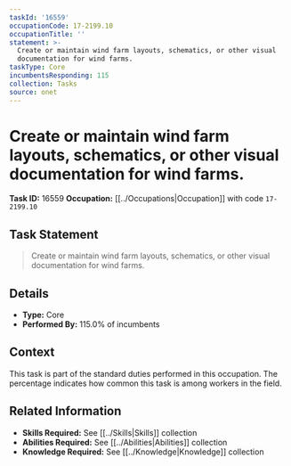 ```yaml
---
taskId: '16559'
occupationCode: 17-2199.10
occupationTitle: ''
statement: >-
  Create or maintain wind farm layouts, schematics, or other visual
  documentation for wind farms.
taskType: Core
incumbentsResponding: 115
collection: Tasks
source: onet
---
```

# Create or maintain wind farm layouts, schematics, or other visual documentation for wind farms.

**Task ID:** 16559
**Occupation:** [[../Occupations|Occupation]] with code `17-2199.10`

## Task Statement

> Create or maintain wind farm layouts, schematics, or other visual documentation for wind farms.

## Details

- **Type:** Core
- **Performed By:** 115.0% of incumbents

## Context

This task is part of the standard duties performed in this occupation. The percentage indicates how common this task is among workers in the field.

## Related Information

- **Skills Required:** See [[../Skills|Skills]] collection
- **Abilities Required:** See [[../Abilities|Abilities]] collection
- **Knowledge Required:** See [[../Knowledge|Knowledge]] collection

